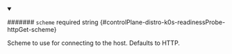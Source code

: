 
<details className="config-field" data-expandable="false" open>
<summary>

####### `scheme` <span className="config-field-required" data-required="false">required</span> <span className="config-field-type">string</span> <span className="config-field-default"></span> <span className="config-field-enum"></span> {#controlPlane-distro-k0s-readinessProbe-httpGet-scheme}

Scheme to use for connecting to the host.
Defaults to HTTP.

</summary>



</details>
